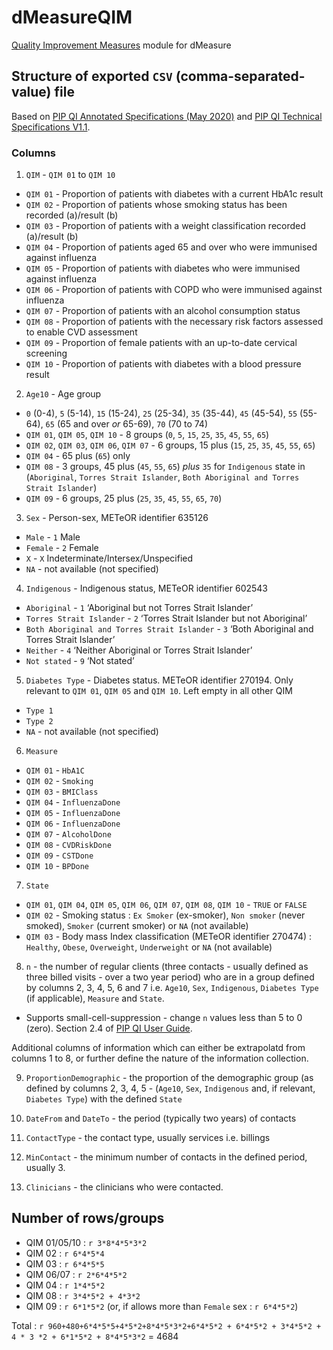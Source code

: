 # dMeasureQIM
[Quality Improvement Measures](https://www1.health.gov.au/internet/main/publishing.nsf/Content/PIP-QI_Incentive_guidance) module for dMeasure

## Structure of exported `CSV` (comma-separated-value) file

Based on [PIP QI Annotated Specifications (May 2020)](https://www1.health.gov.au/internet/main/publishing.nsf/Content/46506AF50A4824B6CA25848600113FFF/$File/PIP-QI-Annotated-Specifications.pdf) and [PIP QI Technical Specifications V1.1](https://www1.health.gov.au/internet/main/publishing.nsf/Content/46506AF50A4824B6CA25848600113FFF/$File/PIP-QI-Technical-Specifications.pdf).

### Columns

1. `QIM` - `QIM 01` to `QIM 10`
  + `QIM 01` - Proportion of patients with diabetes with a current HbA1c result 
  + `QIM 02` - Proportion of patients whose smoking status has been recorded (a)/result (b)
  + `QIM 03` - Proportion of patients with a weight classification recorded (a)/result (b)
  + `QIM 04` - Proportion of patients aged 65 and over who were immunised against influenza
  + `QIM 05` - Proportion of patients with diabetes who were immunised against influenza
  + `QIM 06` - Proportion of patients with COPD who were immunised against influenza
  + `QIM 07` - Proportion of patients with an alcohol consumption status 
  + `QIM 08` - Proportion of patients with the necessary risk factors assessed to enable CVD assessment
  + `QIM 09` - Proportion of female patients with an up-to-date cervical screening
  + `QIM 10` - Proportion of patients with diabetes with a blood pressure result

2. `Age10` - Age group
  + `0` (0-4), `5` (5-14), `15` (15-24), `25` (25-34), `35` (35-44), `45` (45-54), `55` (55-64), `65` (65 and over *or* 65-69), `70` (70 to 74)
  + `QIM 01`, `QIM 05`, `QIM 10` - 8 groups (`0`, `5`, `15`, `25`, `35`, `45`, `55`, `65`)
  + `QIM 02`, `QIM 03`, `QIM 06`, `QIM 07` - 6 groups, 15 plus (`15`, `25`, `35`, `45`, `55`, `65`)
  + `QIM 04` - 65 plus (`65`) only
  + `QIM 08` - 3 groups, 45 plus (`45`, `55`, `65`) *plus* `35` for `Indigenous` state in (`Aboriginal`, `Torres Strait Islander`, `Both Aboriginal and Torres Strait Islander`)
  + `QIM 09` - 6 groups, 25 plus (`25`, `35`, `45`, `55`, `65`, `70`)

3. `Sex` - Person-sex, METeOR identifier 635126
  + `Male` - `1` Male
  + `Female` - `2` Female
  + `X` - `X` Indeterminate/Intersex/Unspecified
  + `NA` - not available (not specified)

4. `Indigenous` - Indigenous status, METeOR identifier 602543
  + `Aboriginal` - `1` 'Aboriginal but not Torres Strait Islander'
  + `Torres Strait Islander` - `2` 'Torres Strait Islander but not Aboriginal'
  + `Both Aboriginal and Torres Strait Islander` - `3` 'Both Aboriginal and Torres Strait Islander'
  + `Neither` - `4` 'Neither Aboriginal or Torres Strait Islander'
  + `Not stated` - `9` 'Not stated'
  
5. `Diabetes Type` - Diabetes status. METeOR identifier 270194. Only relevant to `QIM 01`, `QIM 05` and `QIM 10`. Left empty in all other QIM
  + `Type 1`
  + `Type 2`
  + `NA` - not available (not specified)
  
6. `Measure`
  + `QIM 01` - `HbA1C`
  + `QIM 02` - `Smoking`
  + `QIM 03` - `BMIClass`
  + `QIM 04` - `InfluenzaDone`
  + `QIM 05` - `InfluenzaDone`
  + `QIM 06` - `InfluenzaDone`
  + `QIM 07` - `AlcoholDone`
  + `QIM 08` - `CVDRiskDone`
  + `QIM 09` - `CSTDone`
  + `QIM 10` - `BPDone`
  
7. `State`
  + `QIM 01`, `QIM 04`, `QIM 05`, `QIM 06`, `QIM 07`, `QIM 08`, `QIM 10` - `TRUE` or `FALSE`
  + `QIM 02` - Smoking status : `Ex Smoker` (ex-smoker), `Non smoker` (never smoked), `Smoker` (current smoker) or `NA` (not available)
  + `QIM 03` - Body mass Index classification (METeOR identifier 270474) : `Healthy`, `Obese`, `Overweight`, `Underweight` or `NA` (not available)
  
8. `n` - the number of regular clients (three contacts - usually defined as three billed visits - over a two year period) who are in a group defined by columns 2, 3, 4, 5, 6 and 7 i.e. `Age10`, `Sex`, `Indigenous`, `Diabetes Type` (if applicable), `Measure` and `State`.
  + Supports small-cell-suppression - change `n` values less than 5 to 0 (zero). Section 2.4 of [PIP QI User Guide](https://www1.health.gov.au/internet/main/publishing.nsf/Content/46506AF50A4824B6CA25848600113FFF/$File/PIP%20QI%20-%20User%20Guide.pdf).

Additional columns of information which can either be extrapolatd from columns 1 to 8, or further define the nature of the information collection.

9. `ProportionDemographic` - the proportion of the demographic group (as defined by columns 2, 3, 4, 5 - (`Age10`, `Sex`, `Indigenous` and, if relevant, `Diabetes Type`) with the defined `State`

10. `DateFrom` and `DateTo` - the period (typically two years) of contacts

11. `ContactType` - the contact type, usually services i.e. billings

12. `MinContact` - the minimum number of contacts in the defined period, usually 3.

13. `Clinicians` - the clinicians who were contacted.

## Number of rows/groups

* QIM 01/05/10 : `r 3*8*4*5*3*2`
* QIM 02 : `r 6*4*5*4`
* QIM 03 : `r 6*4*5*5`
* QIM 06/07 : `r 2*6*4*5*2`
* QIM 04 : `r 1*4*5*2`
* QIM 08 : `r 3*4*5*2 + 4*3*2`
* QIM 09 : `r 6*1*5*2` (or, if allows more than `Female` sex : `r 6*4*5*2`)

Total : `r 960+480+6*4*5*5+4*5*2+8*4*5*3*2+6*4*5*2 + 6*4*5*2 + 3*4*5*2 + 4 * 3 *2 + 6*1*5*2 + 8*4*5*3*2` = 4684


